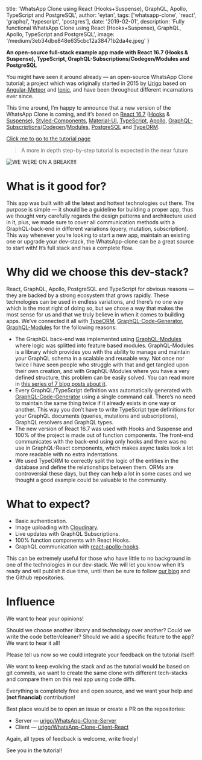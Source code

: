 
  title:
    'WhatsApp Clone using React (Hooks+Suspense), GraphQL, Apollo, TypeScript and PostgreSQL',
  author: 'eytan',
  tags: ['whatsapp-clone', 'react', 'graphql', 'typescript', 'postgres'],
  date: '2019-02-01',
  description:
    'Fully functional WhatsApp Clone using React (Hooks+Suspense), GraphQL, Apollo, TypeScript and PostgreSQL',
  image: '/medium/3eb34dbe848e635cbc12a38471b2da4e.jpeg'
}


**An open-source full-stack example app made with React 16.7 (Hooks & Suspense), TypeScript, GraphQL-Subscriptions/Codegen/Modules and PostgreSQL**

You might have seen it around already — an open-source WhatsApp Clone tutorial; a project which was originally started in 2015 by [Urigo](https://github.com/urigo) based on [Angular-Meteor](https://angular-meteor.com/tutorials/whatsapp2-tutorial) and [Ionic](https://ionicframework.com/), and have been throughout different incarnations ever since.

This time around, I’m happy to announce that a new version of the WhatsApp Clone is coming, and it’s based on [React 16.7](https://reactjs.org/) ([Hooks](https://reactjs.org/docs/hooks-intro.html) & [Suspense](https://reactjs.org/docs/react-api.html#suspense)), [Styled-Components](https://github.com/styled-components/styled-components), [Material-UI](https://github.com/mui-org/material-ui), [TypeScript](https://www.typescriptlang.org/), [Apollo](https://www.apollographql.com/), [GraphQL-Subscriptions](https://www.youtube.com/watch?v=Wi7P39sF2nw)/[Codegen](https://graphql-code-generator.com)/[Modules](https://graphql-modules.com/), [PostgreSQL](https://www.postgresql.org/) and [TypeORM](https://github.com/typeorm/typeorm).

[Click me to go to the tutorial page](https://tortilla.academy/Urigo/WhatsApp-Clone-Tutorial)

> A more in depth step-by-step tutorial is expected in the near future

![](/medium/68ea32458cb9961d5132fe3c6ba8788c.gif 'WE WERE ON A BREAK!!!!')

# What is it good for?

This app was built with all the latest and hottest technologies out there. The purpose is simple — it should be a guideline for building a proper app, thus we thought very carefully regards the design patterns and architecture used in it, plus, we made sure to cover all communication methods with a GraphQL-back-end in different variations (query, mutation, subscription). This way whenever you’re looking to start a new app, maintain an existing one or upgrade your dev-stack, the WhatsApp-clone can be a great source to start with! It’s full stack and has a complete flow.

# Why did we choose this dev-stack?

React, GraphQL, Apollo, PostgreSQL and TypeScript for obvious reasons — they are backed by a strong ecosystem that grows rapidly. These technologies can be used in endless variations, and there’s no one way which is the most right of doing so, but we chose a way that makes the most sense for us and that we truly believe in when it comes to building apps. We’ve connected it all with [TypeORM](https://github.com/typeorm/typeorm/), [GraphQL-Code-Generator](https://graphql-code-generator.com/), [GraphQL-Modules](https://graphql-modules.com/) for the following reasons:

- The GraphQL back-end was implemented using [GraphQL-Modules](https://graphql-modules.com) where logic was splitted into feature based modules. GraphQL-Modules is a library which provides you with the ability to manage and maintain your GraphQL schema in a scalable and reusable way. Not once nor twice I have seen people who struggle with that and get tangled upon their own creation, and with GraphQL-Modules where you have a very defined structure, this problem can be easily solved. You can read more in [this series of 7 blog posts about it](/blog/graphql-modules).
- Every GraphQL/TypeScript definition was automatically generated with [GraphQL-Code-Generator](https://graphql-code-generator.com/) using a single command call. There’s no need to maintain the same thing twice if it already exists in one way or another. This way you don’t have to write TypeScript type definitions for your GraphQL documents (queries, mutations and subscriptions), GraphQL resolvers and GraphQL types.
- The new version of React 16.7 was used with Hooks and Suspense and 100% of the project is made out of function components. The front-end communicates with the back-end using only hooks and there was no use in GraphQL-React components, which makes async tasks look a lot more readable with no extra indentations.
- We used TypeORM to correctly split the logic of the entities in the database and define the relationships between them. ORMs are controversial these days, but they can help a lot in some cases and we thought a good example could be valuable to the community.

# What to expect?

- Basic authentication.
- Image uploading with [Cloudinary](https://cloudinary.com/).
- Live updates with GraphQL Subscriptions.
- 100% function components with React Hooks.
- GraphQL communication with [react-apollo-hooks](https://github.com/trojanowski/react-apollo-hooks).

This can be extremely useful for those who have little to no background in one of the technologies in our dev-stack. We will let you know when it’s ready and will publish it due time, until then be sure to follow [our blog](https://the-guild.dev/blog) and the Github repositories.

# Influence

We want to hear your opinions!

Should we choose another library and technology over another? Could we write the code better/cleaner? Should we add a specific feature to the app? We want to hear it all!

Please tell us now so we could integrate your feedback on the tutorial itself!

We want to keep evolving the stack and as the tutorial would be based on git commits, we want to create the same clone with different tech-stacks and compare them on this real app using code diffs.

Everything is completely free and open source, and we want your help and (**not financial**) contribution!

Best place would be to open an issue or create a PR on the repositories:

- Server — [urigo/WhatsApp-Clone-Server](https://github.com/Urigo/WhatsApp-Clone-server)
- Client — [urigo/WhatsApp-Clone-Client-React](https://github.com/Urigo/WhatsApp-Clone-Client-React)

Again, all types of feedback is welcome, write freely!

See you in the tutorial!
